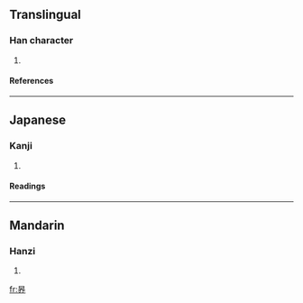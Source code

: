 ==Translingual==
===Han character===
{{Han char|rn=72|rad=日|as=05|sn=9|four=6022<sub>3</sub>|canj=日大中中 (AKLL)}}
# {{defn|Han|sort=日05}}
====References====
{{Han ref|kx=0493.110|dkj=13845|hdz=21499.050|uh=6626|ud=26150|bh=CEF0|bd=52976}}
----
==Japanese==
===Kanji===
{{ja-kanji|grade=|rs=日05}}
# {{defn|Japanese}} 
====Readings====
{{ja-readings|on=[[こう]] (kō)|kun=[[そら]] (sora)}}
----
==Mandarin==
===Hanzi===
{{cmn-hanzi|pin=[[hào]] (hao4), [[xū]] (xu1), [[xù]] (xu4)|wg=hao<sup>4</sup>, hsü<sup>1</sup>, hsü<sup>4</sup>}}
# {{defn|Mandarin}}

[[fr:昦]]